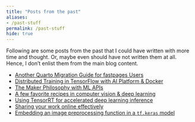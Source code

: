 ```yaml
---
title: "Posts from the past"
aliases:
- /past-stuff
permalink: /past-stuff
hide: true
---
```


Following are some posts from the past that I could have written with more
time and thought. Or, maybe even should have not written them at all. Hence,
I don't enlist them from the main blog content.

* [Another Quarto Migration Guide for fastpages Users](https://sayak.dev/posts/quarto-migration.html)
* [Distributed Training in TensorFlow with AI Platform & Docker](https://sayak.dev/posts/distributed-training.html)
* [The Maker Philosophy with ML APIs](https://sayak.dev/posts/mlapis-maker.html)
* [A few favorite recipes in computer vision & deep learning](https://sayak.dev/posts/2020-08-02-favorite-recipes-vision.html)
* [Using TensorRT for accelerated deep learning inference](https://sayak.dev/posts/tftrt-optimization.html)
* [Sharing your work online effectively](https://sayak.dev/posts/sharing-work.html)
* [Embedding an image preprocessing function in a `tf.keras` model](https://sayak.dev/posts/2020-04-13-embedding-image-preprocessing-functions.html)